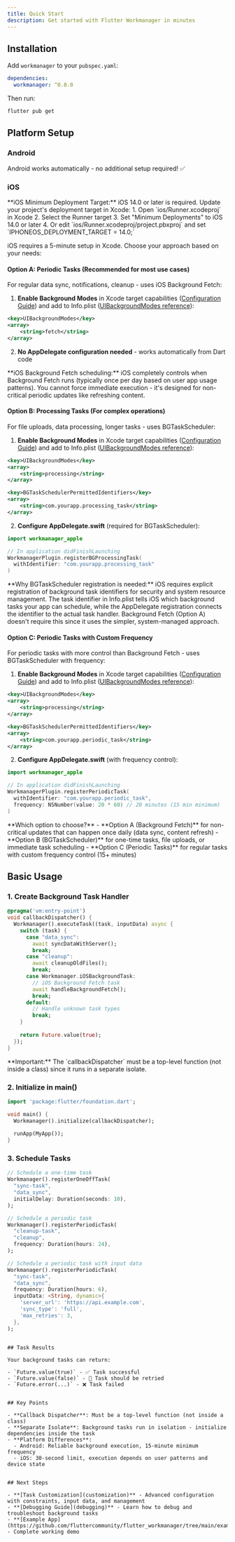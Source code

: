 ```yaml
---
title: Quick Start
description: Get started with Flutter Workmanager in minutes
---
```


## Installation

Add `workmanager` to your `pubspec.yaml`:

```yaml
dependencies:
  workmanager: ^0.8.0
```

Then run:
```bash
flutter pub get
```

## Platform Setup

### Android
Android works automatically - no additional setup required! ✅

### iOS

<Warning>
**iOS Minimum Deployment Target:** iOS 14.0 or later is required. Update your project's deployment target in Xcode:
1. Open `ios/Runner.xcodeproj` in Xcode
2. Select the Runner target
3. Set "Minimum Deployments" to iOS 14.0 or later
4. Or edit `ios/Runner.xcodeproj/project.pbxproj` and set `IPHONEOS_DEPLOYMENT_TARGET = 14.0;`
</Warning>

iOS requires a 5-minute setup in Xcode. Choose your approach based on your needs:

#### Option A: Periodic Tasks (Recommended for most use cases)
For regular data sync, notifications, cleanup - uses iOS Background Fetch:

1. **Enable Background Modes** in Xcode target capabilities ([Configuration Guide](https://developer.apple.com/documentation/xcode/configuring-background-execution-modes)) and add to Info.plist ([UIBackgroundModes reference](https://developer.apple.com/documentation/bundleresources/information-property-list/uibackgroundmodes)):
```xml
<key>UIBackgroundModes</key>
<array>
    <string>fetch</string>
</array>
```

2. **No AppDelegate configuration needed** - works automatically from Dart code

<Warning>
**iOS Background Fetch scheduling:** iOS completely controls when Background Fetch runs (typically once per day based on user app usage patterns). You cannot force immediate execution - it's designed for non-critical periodic updates like refreshing content.
</Warning>

#### Option B: Processing Tasks (For complex operations)
For file uploads, data processing, longer tasks - uses BGTaskScheduler:

1. **Enable Background Modes** in Xcode target capabilities ([Configuration Guide](https://developer.apple.com/documentation/xcode/configuring-background-execution-modes)) and add to Info.plist ([UIBackgroundModes reference](https://developer.apple.com/documentation/bundleresources/information-property-list/uibackgroundmodes)):
```xml
<key>UIBackgroundModes</key>
<array>
    <string>processing</string>
</array>

<key>BGTaskSchedulerPermittedIdentifiers</key>
<array>
    <string>com.yourapp.processing_task</string>
</array>
```

2. **Configure AppDelegate.swift** (required for BGTaskScheduler):
```swift
import workmanager_apple

// In application didFinishLaunching
WorkmanagerPlugin.registerBGProcessingTask(
  withIdentifier: "com.yourapp.processing_task"
)
```

<Info>
**Why BGTaskScheduler registration is needed:** iOS requires explicit registration of background task identifiers for security and system resource management. The task identifier in Info.plist tells iOS which background tasks your app can schedule, while the AppDelegate registration connects the identifier to the actual task handler. Background Fetch (Option A) doesn't require this since it uses the simpler, system-managed approach.
</Info>

#### Option C: Periodic Tasks with Custom Frequency
For periodic tasks with more control than Background Fetch - uses BGTaskScheduler with frequency:

1. **Enable Background Modes** in Xcode target capabilities ([Configuration Guide](https://developer.apple.com/documentation/xcode/configuring-background-execution-modes)) and add to Info.plist ([UIBackgroundModes reference](https://developer.apple.com/documentation/bundleresources/information-property-list/uibackgroundmodes)):
```xml
<key>UIBackgroundModes</key>
<array>
    <string>processing</string>
</array>

<key>BGTaskSchedulerPermittedIdentifiers</key>
<array>
    <string>com.yourapp.periodic_task</string>
</array>
```

2. **Configure AppDelegate.swift** (with frequency control):
```swift
import workmanager_apple

// In application didFinishLaunching
WorkmanagerPlugin.registerPeriodicTask(
  withIdentifier: "com.yourapp.periodic_task",
  frequency: NSNumber(value: 20 * 60) // 20 minutes (15 min minimum)
)
```

<Success>
**Which option to choose?** 
- **Option A (Background Fetch)** for non-critical updates that can happen once daily (data sync, content refresh)
- **Option B (BGTaskScheduler)** for one-time tasks, file uploads, or immediate task scheduling  
- **Option C (Periodic Tasks)** for regular tasks with custom frequency control (15+ minutes)
</Success>

## Basic Usage

### 1. Create Background Task Handler

```dart
@pragma('vm:entry-point')
void callbackDispatcher() {
  Workmanager().executeTask((task, inputData) async {
    switch (task) {
      case "data_sync":
        await syncDataWithServer();
        break;
      case "cleanup": 
        await cleanupOldFiles();
        break;
      case Workmanager.iOSBackgroundTask:
        // iOS Background Fetch task
        await handleBackgroundFetch();
        break;
      default:
        // Handle unknown task types
        break;
    }
    
    return Future.value(true);
  });
}
```

<Info>
**Important:** The `callbackDispatcher` must be a top-level function (not inside a class) since it runs in a separate isolate.
</Info>

### 2. Initialize in main()

```dart
import 'package:flutter/foundation.dart';

void main() {
  Workmanager().initialize(callbackDispatcher);
  
  runApp(MyApp());
}
```

### 3. Schedule Tasks

```dart
// Schedule a one-time task
Workmanager().registerOneOffTask(
  "sync-task",
  "data_sync",
  initialDelay: Duration(seconds: 10),
);

// Schedule a periodic task
Workmanager().registerPeriodicTask(
  "cleanup-task",
  "cleanup",
  frequency: Duration(hours: 24),
);

// Schedule a periodic task with input data
Workmanager().registerPeriodicTask(
  "sync-task",
  "data_sync",
  frequency: Duration(hours: 6),
  inputData: <String, dynamic>{
    'server_url': 'https://api.example.com',
    'sync_type': 'full',
    'max_retries': 3,
  },
);
```
```

## Task Results

Your background tasks can return:

- `Future.value(true)` - ✅ Task successful
- `Future.value(false)` - 🔄 Task should be retried
- `Future.error(...)` - ❌ Task failed


## Key Points

- **Callback Dispatcher**: Must be a top-level function (not inside a class)
- **Separate Isolate**: Background tasks run in isolation - initialize dependencies inside the task
- **Platform Differences**: 
  - Android: Reliable background execution, 15-minute minimum frequency
  - iOS: 30-second limit, execution depends on user patterns and device state


## Next Steps

- **[Task Customization](customization)** - Advanced configuration with constraints, input data, and management
- **[Debugging Guide](debugging)** - Learn how to debug and troubleshoot background tasks  
- **[Example App](https://github.com/fluttercommunity/flutter_workmanager/tree/main/example)** - Complete working demo
